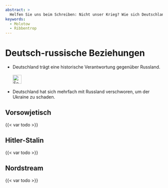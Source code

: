 ```yaml
---
abstract: > 
  Helfen Sie uns beim Schreiben: Nicht unser Krieg? Wie sich Deutschland und Russland wiederholt zusammengetan haben, um Polen und die Ukraine aufzuteilen, am berüchtigsten im Hitler-Stalin-Pakt.
keywords:
  - Molotow   
  - Ribbentrop
---
```


# Deutsch-russische Beziehungen  {#sec-germany-russia}

::: {.callout-caution title="Mythos"}
- Deutschland trägt eine historische Verantwortung gegenüber Russland.
[<br></br>![Search for topic in EUvsDisinfo](../all_common_img/EUvsDisinfo_400x240.jpg){height=2em}](https://euvsdisinfo.eu/disinformation-cases/?text=russian%20german&sort=relevance)
:::

::: {.callout-tip title="Wahrheit"}
- Deutschland hat sich mehrfach mit Russland verschworen, um der Ukraine zu schaden.  
:::


## Vorsowjetisch

{{< var todo >}}


## Hitler-Stalin

{{< var todo >}}


## Nordstream

{{< var todo >}}


